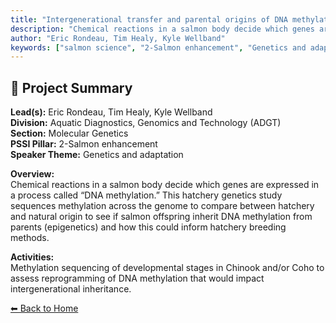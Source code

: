 ```yaml
---
title: "Intergenerational transfer and parental origins of DNA methylation variation in Coho and Chinook Salmon"
description: "Chemical reactions in a salmon body decide which genes are expressed in a process called “DNA methylation.” This hatchery genetics study sequences methylation across the genome to compare between hatchery and natural origin to see if salmon offspring inherit DNA methylation from parents (epigenetics) and how this could inform hatchery breeding methods."
author: "Eric Rondeau, Tim Healy, Kyle Wellband"
keywords: ["salmon science", "2-Salmon enhancement", "Genetics and adaptation", "Aquatic Diagnostics, Genomics and Technology (ADGT)", "Molecular Genetics"]
---
```


## 🧬 Project Summary

**Lead(s):** Eric Rondeau, Tim Healy, Kyle Wellband  
**Division:** Aquatic Diagnostics, Genomics and Technology (ADGT)  
**Section:** Molecular Genetics  
**PSSI Pillar:** 2-Salmon enhancement  
**Speaker Theme:** Genetics and adaptation  

**Overview:**  
Chemical reactions in a salmon body decide which genes are expressed in a process called “DNA methylation.” This hatchery genetics study sequences methylation across the genome to compare between hatchery and natural origin to see if salmon offspring inherit DNA methylation from parents (epigenetics) and how this could inform hatchery breeding methods.   

**Activities:**  
Methylation sequencing of developmental stages in Chinook and/or Coho to assess reprogramming of DNA methylation that would impact intergenerational inheritance.

[⬅ Back to Home](../index.qmd)

